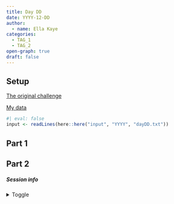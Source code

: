 ```yaml
---
title: Day DD
date: YYYY-12-DD
author: 
  - name: Ella Kaye
categories:
  - TAG_1
  - TAG_2
open-graph: true
draft: false
---
```


## Setup

[The original challenge](https://adventofcode.com/YYYY/day/DD)

[My data](../../input/YYYY/dayDD.txt)

```r
#| eval: false
input <- readLines(here::here("input", "YYYY", "dayDD.txt"))
```

## Part 1

## Part 2


##### Session info {.appendix}

<details><summary>Toggle</summary>

```r
#| echo: false
library(sessioninfo)
# save the session info as an object
pkg_session <- session_info(pkgs = "attached")

# get the quarto version
quarto_version <- system("quarto --version", intern = TRUE)

# inject the quarto info
pkg_session$platform$quarto <- paste(
  system("quarto --version", intern = TRUE), 
  "@", 
  quarto::quarto_path()
  )

# print it out
pkg_session
```

</details>





